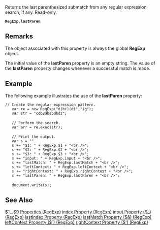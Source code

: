 Returns the last parenthesized submatch from any regular expression search, if any. Read-only.

 '''RegExp'''.'''lastParen'''
==Remarks==
The object associated with this property is always the global '''RegExp''' object.

The initial value of the '''lastParen''' property is an empty string. The value of the '''lastParen''' property changes whenever a successful match is made.


==Example==
The following example illustrates the use of the '''lastParen''' property:

 // Create the regular expression pattern.
    var re = new RegExp("d(b+)(d)","ig");
    var str = "cdbBdbsbdbdz";
 
    // Perform the search.
    var arr = re.exec(str);
 
    // Print the output.
    var s = "" 
    s += "$1: " + RegExp.$1 + "&lt;br /&gt;";
    s += "$2: " + RegExp.$2 + "&lt;br /&gt;";
    s += "$3: " + RegExp.$3 + "&lt;br /&gt;";
    s += "input: " + RegExp.input + "&lt;br /&gt;";
    s += "lastMatch: " + RegExp.lastMatch + "&lt;br /&gt;";
    s += "leftContext: " + RegExp.leftContext + "&lt;br /&gt;";
    s += "rightContext: " + RegExp.rightContext + "&lt;br /&gt;"; 
    s += "lastParen: " + RegExp.lastParen + "&lt;br /&gt;";
 
    document.write(s);

==See Also==

              

              

              

              

              

              

              
[[javascript/RegExp/1 9 Properties|$1...$9 Properties (RegExp)]]
[[javascript/RegExp/index|index Property (RegExp)]]
[[javascript/RegExp/input|input Property ($_) (RegExp)]]
[[javascript/RegExp/lastIndex|lastIndex Property (RegExp)]]
[[javascript/RegExp/lastMatch|lastMatch Property ($&#38;) (RegExp)]]
[[javascript/RegExp/leftContext|leftContext Property ($`) (RegExp)]]
[[javascript/RegExp/rightContext|rightContext Property ($') (RegExp)]]
